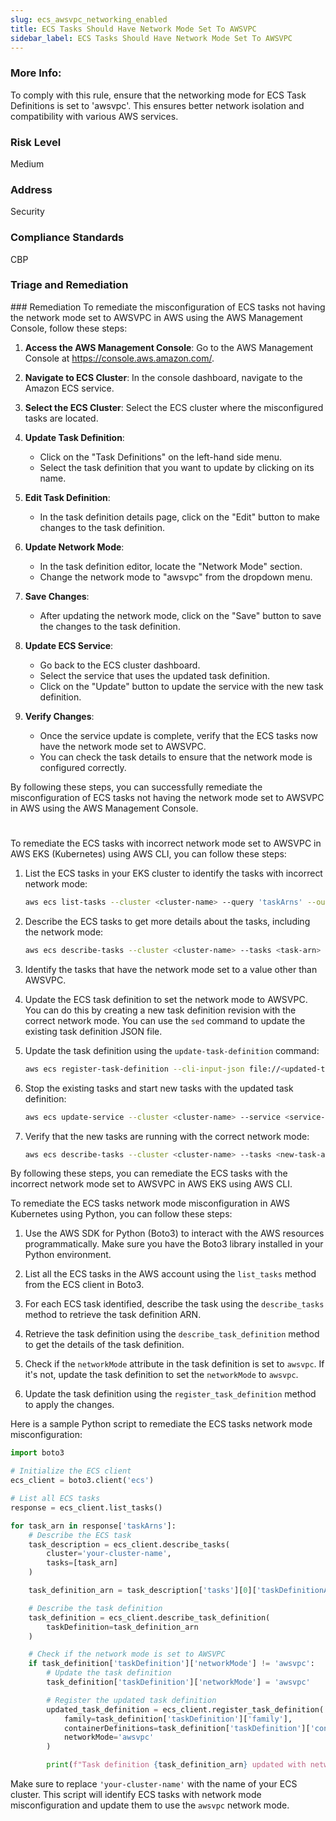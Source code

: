 ```yaml
---
slug: ecs_awsvpc_networking_enabled
title: ECS Tasks Should Have Network Mode Set To AWSVPC
sidebar_label: ECS Tasks Should Have Network Mode Set To AWSVPC
---
```


### More Info:

To comply with this rule, ensure that the networking mode for ECS Task Definitions is set to 'awsvpc'. This ensures better network isolation and compatibility with various AWS services.

### Risk Level

Medium

### Address

Security

### Compliance Standards

CBP


### Triage and Remediation
<Tabs>
<Tab title='Remediation'>
### Remediation

<AccordionGroup>
<Accordion title='Using Console' defaultOpen='true'>
To remediate the misconfiguration of ECS tasks not having the network mode set to AWSVPC in AWS using the AWS Management Console, follow these steps:

1. **Access the AWS Management Console**: Go to the AWS Management Console at https://console.aws.amazon.com/.

2. **Navigate to ECS Cluster**: In the console dashboard, navigate to the Amazon ECS service.

3. **Select the ECS Cluster**: Select the ECS cluster where the misconfigured tasks are located.

4. **Update Task Definition**:
   - Click on the "Task Definitions" on the left-hand side menu.
   - Select the task definition that you want to update by clicking on its name.

5. **Edit Task Definition**:
   - In the task definition details page, click on the "Edit" button to make changes to the task definition.

6. **Update Network Mode**:
   - In the task definition editor, locate the "Network Mode" section.
   - Change the network mode to "awsvpc" from the dropdown menu.

7. **Save Changes**:
   - After updating the network mode, click on the "Save" button to save the changes to the task definition.

8. **Update ECS Service**:
   - Go back to the ECS cluster dashboard.
   - Select the service that uses the updated task definition.
   - Click on the "Update" button to update the service with the new task definition.

9. **Verify Changes**:
   - Once the service update is complete, verify that the ECS tasks now have the network mode set to AWSVPC.
   - You can check the task details to ensure that the network mode is configured correctly.

By following these steps, you can successfully remediate the misconfiguration of ECS tasks not having the network mode set to AWSVPC in AWS using the AWS Management Console.

#
</Accordion>

<Accordion title='Using CLI'>
To remediate the ECS tasks with incorrect network mode set to AWSVPC in AWS EKS (Kubernetes) using AWS CLI, you can follow these steps:

1. List the ECS tasks in your EKS cluster to identify the tasks with incorrect network mode:
   
   ```bash
   aws ecs list-tasks --cluster <cluster-name> --query 'taskArns' --output text
   ```

2. Describe the ECS tasks to get more details about the tasks, including the network mode:
   
   ```bash
   aws ecs describe-tasks --cluster <cluster-name> --tasks <task-arn>
   ```

3. Identify the tasks that have the network mode set to a value other than AWSVPC.

4. Update the ECS task definition to set the network mode to AWSVPC. You can do this by creating a new task definition revision with the correct network mode. You can use the `sed` command to update the existing task definition JSON file.

5. Update the task definition using the `update-task-definition` command:

   ```bash
   aws ecs register-task-definition --cli-input-json file://<updated-task-definition.json>
   ```

6. Stop the existing tasks and start new tasks with the updated task definition:

   ```bash
   aws ecs update-service --cluster <cluster-name> --service <service-name> --force-new-deployment
   ```

7. Verify that the new tasks are running with the correct network mode:

   ```bash
   aws ecs describe-tasks --cluster <cluster-name> --tasks <new-task-arn>
   ```

By following these steps, you can remediate the ECS tasks with the incorrect network mode set to AWSVPC in AWS EKS using AWS CLI.
</Accordion>

<Accordion title='Using Python'>
To remediate the ECS tasks network mode misconfiguration in AWS Kubernetes using Python, you can follow these steps:

1. Use the AWS SDK for Python (Boto3) to interact with the AWS resources programmatically. Make sure you have the Boto3 library installed in your Python environment.

2. List all the ECS tasks in the AWS account using the `list_tasks` method from the ECS client in Boto3.

3. For each ECS task identified, describe the task using the `describe_tasks` method to retrieve the task definition ARN.

4. Retrieve the task definition using the `describe_task_definition` method to get the details of the task definition.

5. Check if the `networkMode` attribute in the task definition is set to `awsvpc`. If it's not, update the task definition to set the `networkMode` to `awsvpc`.

6. Update the task definition using the `register_task_definition` method to apply the changes.

Here is a sample Python script to remediate the ECS tasks network mode misconfiguration:

```python
import boto3

# Initialize the ECS client
ecs_client = boto3.client('ecs')

# List all ECS tasks
response = ecs_client.list_tasks()

for task_arn in response['taskArns']:
    # Describe the ECS task
    task_description = ecs_client.describe_tasks(
        cluster='your-cluster-name',
        tasks=[task_arn]
    )

    task_definition_arn = task_description['tasks'][0]['taskDefinitionArn']

    # Describe the task definition
    task_definition = ecs_client.describe_task_definition(
        taskDefinition=task_definition_arn
    )

    # Check if the network mode is set to AWSVPC
    if task_definition['taskDefinition']['networkMode'] != 'awsvpc':
        # Update the task definition
        task_definition['taskDefinition']['networkMode'] = 'awsvpc'

        # Register the updated task definition
        updated_task_definition = ecs_client.register_task_definition(
            family=task_definition['taskDefinition']['family'],
            containerDefinitions=task_definition['taskDefinition']['containerDefinitions'],
            networkMode='awsvpc'
        )

        print(f"Task definition {task_definition_arn} updated with network mode set to AWSVPC.")
```

Make sure to replace `'your-cluster-name'` with the name of your ECS cluster. This script will identify ECS tasks with network mode misconfiguration and update them to use the `awsvpc` network mode.
</Accordion>

</AccordionGroup>
</Tab>
</Tabs>

